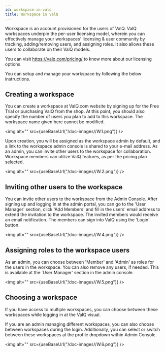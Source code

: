 ```yaml
---
id: workspace-in-valq
title: Workspace in ValQ
---
```



Workspace is an account provisioned for the users of ValQ.
ValQ workspaces underpin the per-user licensing model, wherein you can effectively manage your workspaces' licensing & user community by tracking, adding/removing users, and assigning roles.
It also allows these users to collaborate on their ValQ models.

You can visit https://valq.com/pricing/ to know more about our licensing options.

You can setup and manage your workspace by following the below
instructions.

## Creating a workspace

You can create a workspace at ValQ.com website by signing up for the Free Trial or purchasing ValQ from the shop.
At this point, you should also specify the number of users you plan to
add to this workspace. The workspace name given here cannot be modified.

<img alt="" src={useBaseUrl("/doc-images//W.1.png")} />

Upon creation, you will be assigned as the workspace admin by default,
and a link to the workspace admin console is shared to your e-mail
address. As an admin, you can invite other users to the workspace
for collaboration. Workspace members can utilize ValQ features, as per the pricing plan selected.

<img alt="" src={useBaseUrl("/doc-images//W.2.png")} />

## Inviting other users to the workspace

You can invite other users to the workspace from the Admin Console.
After signing up and logging in at the admin portal, you can go to the
'User Manager' section, click 'Add Members' and fill in the users' email
address to extend the invitation to the workspace. The invited members
would receive an email notification. The members can sign into ValQ
using the 'Login' button.

<img alt="" src={useBaseUrl("/doc-images//W.4.png")} />

## Assigning roles to the workspace users

As an admin, you can choose between 'Member' and 'Admin' as roles for
the users in the workspace. You can also remove any users, if needed.
This is available at the 'User Manager' section in the admin console.

<img alt="" src={useBaseUrl("/doc-images//W.5.png")} />

## Choosing a workspace

If you have access to multiple workspaces, you can choose
between these workspaces while logging in at the ValQ visual.

If you are an admin managing different workspaces, you can also choose
between workspaces during the login. Additionally, you can select or
switch between these workspaces at the profile dropdown within Admin
Console.

<img alt="" src={useBaseUrl("/doc-images//W.6.png")} />